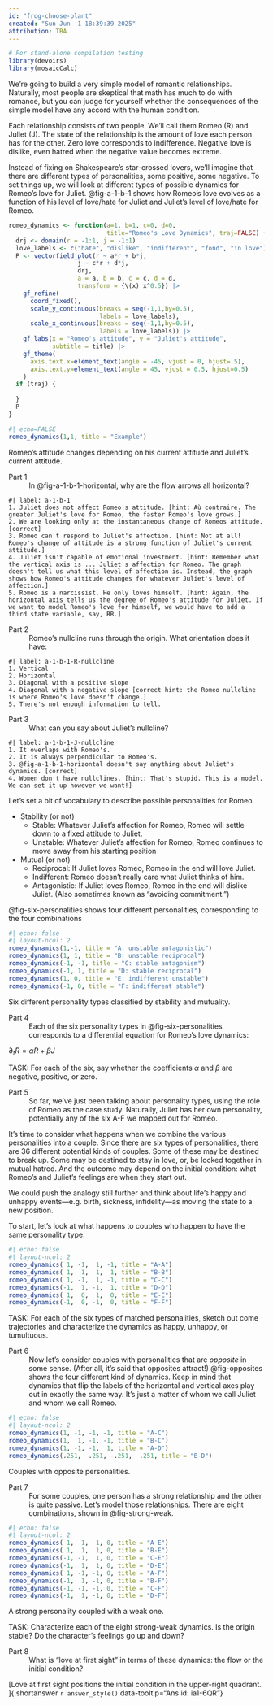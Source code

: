 ```yaml
---
id: "frog-choose-plant"
created: "Sun Jun  1 18:39:39 2025"
attribution: TBA
---
```


```r
# For stand-alone compilation testing
library(devoirs)
library(mosaicCalc)
```

::: {#exr-frog-choose-plant}
We're going to build a very simple model of romantic relationships. Naturally, most people are skeptical that math has much to do with romance, but you can judge for yourself whether the consequences of the simple model have any accord with the human condition.

Each relationship consists of two people. We'll call them Romeo (R) and Juliet (J). The state of the relationship is the amount of love each person has for the other. Zero love corresponds to indifference. Negative love is dislike, even hatred when the negative value becomes extreme. 

Instead of fixing on Shakespeare's star-crossed lovers, we'll imagine that there are different types of personalities, some positive, some negative. To set things up, we will look at different types of possible dynamics for Romeo's love for Juliet. @fig-a-1-b-1 shows how Romeo's love evolves as a function of his level of love/hate for Juliet and Juliet's level of love/hate for Romeo.


```r
romeo_dynamics <- function(a=1, b=1, c=0, d=0, 
                           title="Romeo's Love Dynamics", traj=FALSE) {
  drj <- domain(r = -1:1, j = -1:1)
  love_labels <- c("hate", "dislike", "indifferent", "fond", "in love")
  P <- vectorfield_plot(r ~ a*r + b*j, 
                   j ~ c*r + d*j, 
                   drj,
                   a = a, b = b, c = c, d = d,
                   transform = {\(x) x^0.5}) |>
    gf_refine(
      coord_fixed(),
      scale_y_continuous(breaks = seq(-1,1,by=0.5),
                         labels = love_labels),
      scale_x_continuous(breaks = seq(-1,1,by=0.5),
                         labels = love_labels)) |>
    gf_labs(x = "Romeo's attitude", y = "Juliet's attitude",
            subtitle = title) |>
    gf_theme(
      axis.text.x=element_text(angle = -45, vjust = 0, hjust=.5),
      axis.text.y=element_text(angle = 45, vjust = 0.5, hjust=0.5)
    )
  if (traj) {
     
  } 
  P
}
```

::: {#fig-a-1-b-1-horizontal}
```r
#| echo=FALSE
romeo_dynamics(1,1, title = "Example")
```
Romeo's attitude changes depending on his current attitude and Juliet's current attitude.
:::

Part 1
: In @fig-a-1-b-1-horizontal, why are the flow arrows all horizontal?

```mcq
#| label: a-1-b-1
1. Juliet does not affect Romeo's attitude. [hint: Aù contraire. The greater Juliet's love for Romeo, the faster Romeo's love grows.]
2. We are looking only at the instantaneous change of Romeos attitude. [correct]
3. Romeo can't respond to Juliet's affection. [hint: Not at all! Romeo's change of attitude is a strong function of Juliet's current attitude.]
4. Juliet isn't capable of emotional investment. [hint: Remember what the vertical axis is ... Juliet's affection for Romeo. The graph doesn't tell us what this level of affection is. Instead, the graph shows how Romeo's attitude changes for whatever Juliet's level of affection.]
5. Romeo is a narcissist. He only loves himself. [hint: Again, the horizontal axis tells us the degree of Romeo's attitude for Juliet. If we want to model Romeo's love for himself, we would have to add a third state variable, say, RR.]
```

Part 2
: Romeo's nullcline runs through the origin. What orientation does it have:

```mcq
#| label: a-1-b-1-R-nullcline
1. Vertical
2. Horizontal
3. Diagonal with a positive slope
4. Diagonal with a negative slope [correct hint: the Romeo nullcline is where Romeo's love doesn't change.]
5. There's not enough information to tell.
```

Part 3
: What can you say about Juliet's nullcline?

```mcq
#| label: a-1-b-1-J-nullcline
1. It overlaps with Romeo's. 
2. It is always perpendicular to Romeo's.
3. @fig-a-1-b-1-horizontal doesn't say anything about Juliet's dynamics. [correct]
4. Women don't have nullclines. [hint: That's stupid. This is a model. We can set it up however we want!]
```

Let's set a bit of vocabulary to describe possible personalities for Romeo.

- Stability (or not)
    - Stable: Whatever Juliet's affection for Romeo, Romeo will settle down to a fixed attitude to Juliet.
    - Unstable: Whatever Juliet's affection for Romeo, Romeo continues to move away from his starting position
- Mutual (or not)
    - Reciprocal: If Juliet loves Romeo, Romeo in the end will love Juliet.
    - Indifferent: Romeo doesn't really care what Juliet thinks of him.
    - Antagonistic: If Juliet loves Romeo, Romeo in the end will dislike Juliet. (Also sometimes known as "avoiding commitment.")

@fig-six-personalities shows four different personalities, corresponding to the four combinations 

::: {#fig-six-personalities}
```r
#| echo: false
#| layout-ncol: 2
romeo_dynamics(1,-1, title = "A: unstable antagonistic")
romeo_dynamics(1, 1, title = "B: unstable reciprocal")
romeo_dynamics(-1, -1, title = "C: stable antagonism")
romeo_dynamics(-1, 1, title = "D: stable reciprocal")
romeo_dynamics(1, 0, title = "E: indifferent unstable")
romeo_dynamics(-1, 0, title = "F: indifferent stable")
```

Six different personality types classified by stability and mutuality.
:::



Part 4
:  Each of the six personality types in @fig-six-personalities corresponds to a differential equation for Romeo's love dynamics:

$\partial_t R = \alpha R + \beta J$

TASK: For each of the six, say whether the coefficients $\alpha$ and $\beta$ are negative, positive, or zero.

Part 5
: So far, we've just been talking about personality types, using the role of Romeo as the case study. Naturally, Juliet has her own personality, potentially any of the six A-F we mapped out for Romeo.

It's time to consider what happens when we combine the various personalities into a couple. Since there are six types of personalities, there are 36 different potential kinds of couples. Some of these may be destined to break up. Some may be destined to stay in love, or, be locked together in mutual hatred. And the outcome may depend on the initial condition: what Romeo's and Juliet's feelings are when they start out. 

We could push the analogy still further and think about life's happy and unhappy events---e.g. birth, sickness, infidelity---as moving the state to a new position.

To start, let's look at what happens to couples who happen to have the same personality type.

::: {#fig-same-personalities}
```r
#| echo: false
#| layout-ncol: 2
romeo_dynamics( 1, -1,  1, -1, title = "A-A")
romeo_dynamics( 1,  1,  1,  1, title = "B-B")
romeo_dynamics( 1, -1,  1, -1, title = "C-C")
romeo_dynamics(-1,  1, -1,  1, title = "D-D")
romeo_dynamics( 1,  0,  1,  0, title = "E-E")
romeo_dynamics(-1,  0, -1,  0, title = "F-F")
```
:::

TASK: For each of the six types of matched personalities, sketch out come trajectories and characterize the dynamics as happy, unhappy, or tumultuous. 



Part 6
: Now let's consider couples with personalities that are *opposite* in some sense. (After all, it's said that opposites attract!) @fig-opposites shows the four different kind of dynamics.  Keep in mind that dynamics that flip the labels of the horizontal and vertical axes play out in exactly the same way. It's just a matter of whom we call Juliet and whom we call Romeo.

::: {#fig-opposites}
```r
#| echo: false
#| layout-ncol: 2
romeo_dynamics(1, -1, -1, -1, title = "A-C")
romeo_dynamics(1,  1, -1, -1, title = "B-C")
romeo_dynamics(1, -1, -1,  1, title = "A-D")
romeo_dynamics(.251,  .251, -.251,  .251, title = "B-D")
```

Couples with opposite personalities.

:::

Part 7
: For some couples, one person has a strong relationship and the other is quite passive. Let's model those relationships. There are eight combinations, shown in @fig-strong-weak.

::: {#fig-strong-weak}
```r
#| echo: false
#| layout-ncol: 2
romeo_dynamics( 1, -1,  1, 0, title = "A-E")
romeo_dynamics( 1,  1,  1, 0, title = "B-E")
romeo_dynamics(-1, -1,  1, 0, title = "C-E")
romeo_dynamics(-1,  1,  1, 0, title = "D-E")
romeo_dynamics( 1, -1, -1, 0, title = "A-F")
romeo_dynamics(-1,  1, -1, 0, title = "B-F")
romeo_dynamics(-1, -1, -1, 0, title = "C-F")
romeo_dynamics(-1,  1, -1, 0, title = "D-F")
```

A strong personality coupled with a weak one.
:::

TASK: Characterize each of the eight strong-weak dynamics. Is the origin stable? Do the character's feelings go up and down?


Part 8
: What is "love at first sight" in terms of these dynamics: the flow or the initial condition? 

[Love at first sight positions the initial condition in the upper-right quadrant. ]{.shortanswer `r answer_style()` data-tooltip="Ans id: ia1-6QR"}

:::
 <!-- end of exr-frog-choose-plant -->
